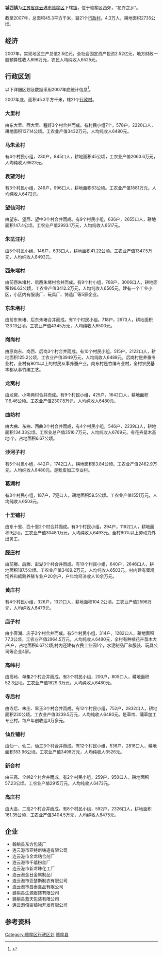 {{中国乡级行政区
|行政区全称 = 城西镇
|景观照片文件名 =
|景观照片描述 =
|位置图文件名 =
|位置图描述 =
|汉语拼音 = Chengxi Zhen
|通用拼音 =
|上级行政区 = [[赣榆区|赣榆区]]
|行政区类别 = [[镇|镇]]
|行政区划代码 =
|政府驻地 =
|地理坐标 =
|总面积 = 45.3平方公里
|户籍人口 = 4.3万
|户籍人口年份 = 2007
|常住人口 =
|常住人口年份 =
|人口密度 =
|行政区划 = 21个[[行政村|行政村]]
|村委会 = 21
|居委会 =
|邮政编码 = 222100
|电话区号 = 0518
|官方网站 =
}}
'''城西镇'''为[[江苏省|江苏省]][[连云港市|连云港市]][[赣榆区|赣榆区]]下辖[[镇|镇]]，位于赣榆区西郊，“花卉之乡”。

截至2007年，总面积45.3平方千米，辖21个[[行政村|行政村]]，4.3万人，耕地面积2735公顷。

== 经济 ==
2007年，实现地区生产总值2.5亿元，全社会固定资产投资2.52亿元，地方财政一般预算性收人896万元，农民人均纯收人6525元。

== 行政区划 ==
以下详细区划及数据采用2007年底统计信息<ref>{{Cite web |url=http://acad.cnki.net/Kns55/oldnavi/n_TreeCatalog.aspx?NaviID=4&YearID=N2009080095&CurJuan=&BaseID=YGYKJ&Field=%E7%BC%96%E5%8F%B7&Value=N2009080095&curYear=2008&CurYear=2008&NaviLink=%E6%A3%80%E7%B4%A2-%2FKns55%2Foldnavi%2Fn_list.aspx%3FNaviID%3D4%26NaviQueryID%3D159%7C%E8%B5%A3%E6%A6%86%E5%B9%B4%E9%89%B4-%2FKns55%2Foldnavi%2Fn_item.aspx%3FNaviID%3D4%26BaseID%3DYGYKJ |title=《赣榆年鉴》，2008年 |accessdate=2020-10-05 |archive-date=2019-07-01 |archive-url=https://web.archive.org/web/20190701040001/http://acad.cnki.net/Kns55/oldnavi/n_TreeCatalog.aspx?NaviID=4&YearID=N2009080095&CurJuan=&BaseID=YGYKJ&Field=%E7%BC%96%E5%8F%B7&Value=N2009080095&curYear=2008&CurYear=2008&NaviLink=%E6%A3%80%E7%B4%A2-%2FKns55%2Foldnavi%2Fn_list.aspx%3FNaviID%3D4%26NaviQueryID%3D159%7C%E8%B5%A3%E6%A6%86%E5%B9%B4%E9%89%B4-%2FKns55%2Foldnavi%2Fn_item.aspx%3FNaviID%3D4%26BaseID%3DYGYKJ |dead-url=no }}</ref>。

2007年底，面积45.3平方千米，辖21个[[行政村|行政村]]。

===大里村===
由东大里、西大里、程好3个村合并而成。有村民小组7个，578户，2220口人，耕地面积137.14公顷。工农业产值3432万元，人均纯收人6480元。
===马朱孟村===
有4个村民小组，230户，845口人，耕地面积45公顷，工农业产值2063.6万元，人均纯收人6623元。
===袁望河村===
有3个村民小组，249户，996口人，耕地面积63公顷。工农业产值1881万元，人均纯收人6472元。
===望仙河村===
由望东、望西、望中3个村合并而成。有9个村民小组，636户，2655口人，耕地面积147.4公顷。工农业产值2993.1万元，人均纯收人6517元。
===朱岔汪村===
由5个村民小组，146户，633口人，耕地面积41.22公顷。工农业产值1347.5万元，人均纯收人6493元。
===西朱堵村===
由前西朱堵村、后西朱堵村合并而成。有9个村小组，768户，3006口人，耕地面积196.63公顷，工农业产值3412.2万元，人均纯收人6505元。建有一个工业小区，小区内有服装厂、玩具厂、铸造厂等5家企业。
===东朱堵村===
由前东朱堵、后东朱堵合并而成。有11个村民小组，718户，2973人，耕地面积123.13公顷。工农业产值4345万元，人均纯收人6500元。
===岗尚村===
由原岗东、岗西、后岗3个村合并而成。有10个村民小组，515户，2122口人，耕地面积125.2公顷，工农业产值3949万元，人均纯收人6488元。后岗村是养蚕专业村，全村有90%以上的村民从事养蚕产业，岗东村是竹编专业村，全村农民基本都从事竹编工艺。
===龙窝村===
由龙窝、小埠两村合并而成。有9个村民小组，425户，1642口人，耕地面积116.46公顷。工农业产值2307.8万元，人均纯收人6480元。
===曲坊村===
由大曲、东曲、西曲3个村合并而成，有4个村民小组，546户，2239口人，耕地面积134.33公顷。工农业总产值3516.7万元，人均纯收人6769元。有花卉苗木基地l个，占地面积6.67公顷。
===沙河子村===
有5个村民小组，442户，1742口人，耕地面积83.84公顷。工农业产值2462.9万元。人均纯收人6480元。是粉皮加工专业村。
===葛湖村===
有3个村民小组，187户，7犯口人，耕地面积59.5公顷。工农业产值1551万元，人均纯收人6503元。
===十里铺村===
由东十里、西十里2个村合并而成。有3个村民小组，294户，1192口人，耕地面积9公顷，工农业产值3048.1万元，人均纯收人6493元。全村60%以上劳动力外出务工。
===滕庄村===
由前滕、后滕、彭湖3个村合并而成。有10个村民小组，640户，2646口人，耕地面积187.5公顷。工农业产值3489.2万元，人均纯收人6503元。村内建有蛋鸡饲养和鹤鹑养殖专业户20余户，户年均经济收人10余万元。
===黄庄村===
有4个村民小组，326户，1321口人，耕地面积104.2公顷。工农业产值2596万元，人均纯收人6479元。
===店子村===
由小官湖、店子2个村合并而成。有5个村民小组，314户，1282口人，耕地面积77.3公顷。工农业产值2964.5万元，人均纯收人6480元，全村有种植花卉苗木大户l户，占地面积6.67公顷;村内还建有农民工业园1个，水泥制品厂和服装、玩具公司等企业4家。
===高岭村===
由高岭、单集2个村合并而成。有3个村民小组，200户，805口人，耕地面积52.3公顷。工农业产值1829.3万元，人均纯收人6480元。
===寺后村===
由寺后、朱庄、早王3个村合并而成。有12个村民小组，752户，2832口人，耕地面积230公顷。工农业产值3239.5万元，人均纯收人6480元。是草帘、蒲草加工专业村，每户年创收达3万多元。
===仙丘铺村===
由仙一、仙二、仙三3个村合并而成。有12个村民小组，536户，2816口人，耕地面积183.96公顷。工农业产值3498万元，人均纯收人6526元。
===新合村===
由三高、全岭2个村合并而成。有2个村民小组，259户，950口人，耕地面积57.23公顷。工农业产值2915万元，人均纯收人6473元。
===高庄村===
由大高、二高2个村合并而成。有8个村民小组，592户，2326口人，耕地面积161.35公顷，工农业产值3404.5万元，人均纯收人6475元。

== 企业 ==
*翰榆县东方包装厂
*连云港市亚特新铸造有限公司
*连云港市金龙粘合剂厂
*连云港市千禧粉丝厂
*连云港市新龙珠化工厂
*连云港金日金属制品厂
*连云港市亚瑟斯制衣有限公司
*连云港市昌泰食品有限公司
*赣榆县生源服饰有限公司
*赣榆县蓝天包装有限公司
*连云港倍豪植物开发有限公司

== 参考资料 ==
{{Reflist}}

{{赣榆县行政区划}}
[[Category:赣榆区行政区划|Category:赣榆区行政区划]]
[[Category:连云港建制镇|赣榆县]]